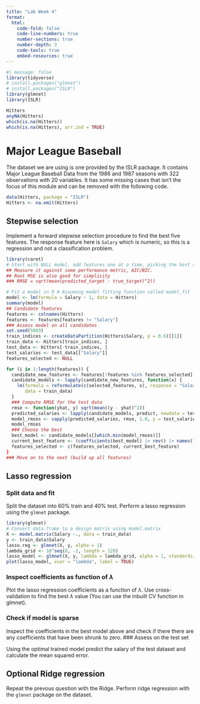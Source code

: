 ```yaml
---
title: "Lab Week 4"
format:
  html:
    code-fold: false
    code-line-numbers: true
    number-sections: true
    number-depth: 3
    code-tools: true
    embed-resources: true
---
```


```r
#| message: false
library(tidyverse)
# install.packages("glmnet")
# install.packages("ISLR")
library(glmnet)
library(ISLR)

Hitters
anyNA(Hitters)
which(is.na(Hitters))
which(is.na(Hitters), arr.ind = TRUE)
```

# Major League Baseball

The dataset we are using is one provided by the ISLR package. It contains Major League Baseball Data from the 1986 and 1987 seasons with 322 observations with 20 variables. It has some missing cases that isn't the focus of this module and can be removed with the following code.

```r
data(Hitters, package = "ISLR")
Hitters <- na.omit(Hitters)
```

## Stepwise selection

Implement a forward stepwise selection procedure to find the best five features. The response feature here is `Salary` which is numeric, so this is a regression and not a classification problem.

```r
library(caret)
# Start with NULL model, add features one at a time, picking the best at each step 
## Measure it against some performance metric, AIC/BIC. 
## Root MSE is also good for simplicity
### RMSE = sqrt(mean(predicted_target - true_target)^2))

# Fit a model in R # Assuming model fitting function called model_fit
model <- lm(formula = Salary ~ 1, data = Hitters)
summary(model)
## Candidate features
features <- colnames(Hitters)
features <- features[features != "Salary"]
### Assess model on all candidates
set.seed(5003)
train_indices <- createDataPartition(Hitters$Salary, p = 0.6)[[1]]
train_data <- Hitters[train_indices, ]
test_data <- Hitters[-train_indices, ]
test_salaries <- test_data[["Salary"]]
features_selected <- NULL

for (i in 1:length(features)) {
  candidate_new_features <- features[!features %in% features_selected] # setdiff(features, features_selected) 
  candidate_models <- lapply(candidate_new_features, function(x) {
    lm(formula = reformulate(c(selected_features, x), response = "Salary"), 
       data = train_data)
  }
  ### Compute RMSE for the test data 
  rmse <- function(yhat, y) sqrt(mean((y - yhat)^2))
  predicted_salaries <- lapply(candidate_models, predict, newdata = test_data)
  model_rmses <- vapply(predicted_salaries, rmse, 1.0, y = test_salaries)
  model_rmses
  ### Choose the best
  best_model <- candidate_models[[which.min(model_rmses)]]
  current_best_feature <- (coefficients(best_model) |> rev() |> names())[1]
  features_selected <- c(features_selected, current_best_feature)
}
### Move on to the next (build up all features) 
```


## Lasso regression {.tabset .tabset-fade .tabset-pills}

### Split data and fit

Split the dataset into 60% train and 40% test. Perform a lasso regression using the `glmnet` package. 

```r
library(glmnet)
# Convert data.frame to a design matrix using model.matrix
X <- model.matrix(Salary ~., data = train_data)
y <- train_data$Salary
lasso.reg <- glmnet(X, y, alpha = 1)
lambda_grid <- 10^seq(8, -2, length = 128)
lasso_model <- glmnet(X, y, lambda = lambda_grid, alpha = 1, standardize = TRUE)
plot(lasso_model, xvar = "lambda", label = TRUE)
```


### Inspect coefficients as function of $\lambda$

Plot the lasso regression coefficients as a function of $\lambda$. Use cross-validation to find the best $\lambda$ value (You can use the inbuilt CV function in glmnet). 

### Check if model is sparse

Inspect the coefficients in the best model above and check if there there are any coefficients that have been shrunk to zero. 
### Assess on the test set

Using the optimal trained model predict the salary of the test dataset and calculate the mean squared error. 

## Optional Ridge regression

Repeat the prevous question with the Ridge. Perform ridge regression with the `glmnet` package on the dataset.

